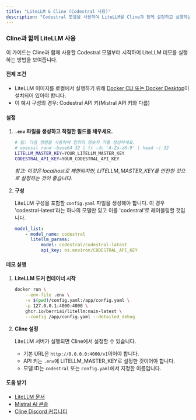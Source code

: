 ```yaml
---
title: "LiteLLM & Cline (Codestral 사용)"
description: "Codestral 모델을 사용하여 LiteLLM을 Cline과 함께 설정하고 실행하는 방법을 알아보세요. 이 가이드는 Docker 설정, 구성 및 Cline과의 통합을 다룹니다."
---
```


### Cline과 함께 LiteLLM 사용

이 가이드는 Cline과 함께 사용할 Codestral 모델부터 시작하여 LiteLLM 데모를 실행하는 방법을 보여줍니다.

#### 전제 조건

-   LiteLLM 이미지를 로컬에서 실행하기 위해 [Docker CLI 또는 Docker Desktop](https://www.docker.com/get-started/)이 설치되어 있어야 합니다.
-   이 예시 구성의 경우: Codestral API 키(Mistral API 키와 다름)

#### 설정

1. **`.env` 파일을 생성하고 적절한 필드를 채우세요.**

    ```bash
    # 팁: 다음 명령을 사용하여 임의의 영숫자 키를 생성하세요.
    # openssl rand -base64 32 | tr -dc 'A-Za-z0-9' | head -c 32
    LITELLM_MASTER_KEY=YOUR_LITELLM_MASTER_KEY
    CODESTRAL_API_KEY=YOUR_CODESTRAL_API_KEY
    ```

    _참고: 이것은 localhost로 제한되지만, LITELLM_MASTER_KEY를 안전한 것으로 설정하는 것이 좋습니다._

2. **구성**

    LiteLLM 구성을 포함할 `config.yaml` 파일을 생성해야 합니다. 이 경우 'codestral-latest'라는 하나의 모델만 있고 이를 'codestral'로 레이블링할 것입니다.

    ```yaml
    model_list:
        - model_name: codestral
          litellm_params:
              model: codestral/codestral-latest
              api_key: os.environ/CODESTRAL_API_KEY
    ```

#### 데모 실행

1. **LiteLLM 도커 컨테이너 시작**

    ```bash
    docker run \
        --env-file .env \
        -v $(pwd)/config.yaml:/app/config.yaml \
        -p 127.0.0.1:4000:4000 \
        ghcr.io/berriai/litellm:main-latest \
        --config /app/config.yaml --detailed_debug
    ```

2. **Cline 설정**

    LiteLLM 서버가 실행되면 Cline에서 설정할 수 있습니다.

    - 기본 URL은 `http://0.0.0.0:4000/v1`이어야 합니다.
    - API 키는 `.env`에 LITELLM_MASTER_KEY로 설정한 것이어야 합니다.
    - 모델 ID는 `codestral` 또는 `config.yaml`에서 지정한 이름입니다.

#### 도움 받기

-   [LiteLLM 문서](https://docs.litellm.ai/)
-   [Mistral AI 콘솔](https://console.mistral.ai/)
-   [Cline Discord 커뮤니티](https://discord.gg/cline)
